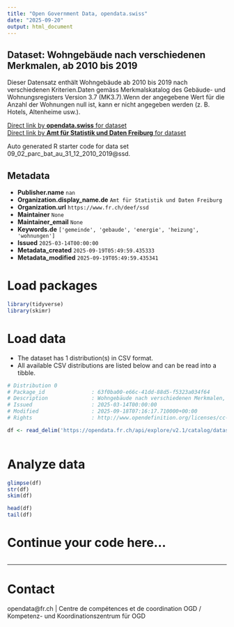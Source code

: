 ```yaml
---
title: "Open Government Data, opendata.swiss"
date: "2025-09-20"
output: html_document
---
```


## Dataset: Wohngebäude nach verschiedenen Merkmalen, ab 2010 bis 2019

Dieser Datensatz enthält Wohngebäude ab 2010 bis 2019 nach verschiedenen Kriterien.Daten gemäss Merkmalskatalog des Gebäude- und Wohnungsregisters Version 3.7 (MK3.7).Wenn der angegebene Wert für die Anzahl der Wohnungen null ist, kann er nicht angegeben werden (z. B. Hotels, Altenheime usw.).

[Direct link by **opendata.swiss** for dataset](https://opendata.swiss/de/dataset/wohngebaude-nach-verschiedenen-merkmalen-ab-2010-bis-2019)<br>
[Direct link by **Amt für Statistik und Daten Freiburg** for dataset](https://opendata.fr.ch/explore/dataset/09_02_parc_bat_au_31_12_2010_2019/)

Auto generated R starter code for data set 09_02_parc_bat_au_31_12_2010_2019@ssd.

## Metadata

- **Publisher.name** `nan`
- **Organization.display_name.de** `Amt für Statistik und Daten Freiburg`
- **Organization.url** `https://www.fr.ch/deef/ssd`
- **Maintainer** `None`
- **Maintainer_email** `None`
- **Keywords.de** `['gemeinde', 'gebaude', 'energie', 'heizung', 'wohnungen']`
- **Issued** `2025-03-14T00:00:00`
- **Metadata_created** `2025-09-19T05:49:59.435333`
- **Metadata_modified** `2025-09-19T05:49:59.435341`


# Load packages

```r

library(tidyverse)
library(skimr)

```

# Load data

-   The dataset has 1 distribution(s) in CSV format.
-   All available CSV distributions are listed below and can be read into a tibble.

```r

# Distribution 0
# Package_id               : 63f0ba00-e66c-41dd-88d5-f5323a034f64
# Description              : Wohngebäude nach verschiedenen Merkmalen, ab 2010 bis 2019 (csv)
# Issued                   : 2025-03-14T00:00:00
# Modified                 : 2025-09-18T07:16:17.710000+00:00
# Rights                   : http://www.opendefinition.org/licenses/cc-by-sa

df <- read_delim('https://opendata.fr.ch/api/explore/v2.1/catalog/datasets/09_02_parc_bat_au_31_12_2010_2019/exports/csv?use_labels=true')



```

# Analyze data

```r

glimpse(df)
str(df)
skim(df)

head(df)
tail(df)

```

# Continue your code here...

```r

```

------------------------------------------------------------------------

# Contact

opendata@fr.ch | Centre de compétences et de coordination OGD / Kompetenz- und Koordinationszentrum für OGD
